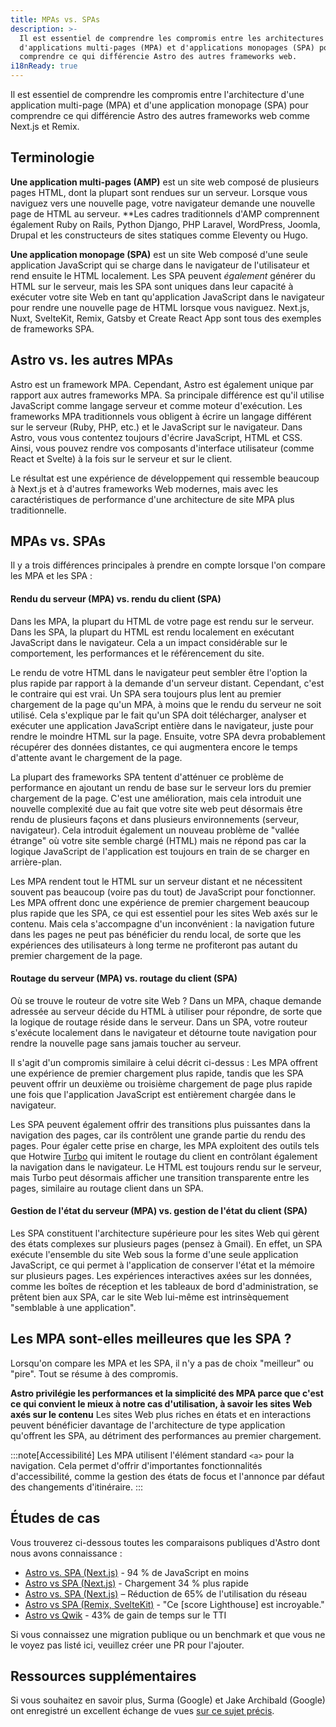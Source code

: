 ```yaml
---
title: MPAs vs. SPAs
description: >-
  Il est essentiel de comprendre les compromis entre les architectures
  d'applications multi-pages (MPA) et d'applications monopages (SPA) pour
  comprendre ce qui différencie Astro des autres frameworks web.
i18nReady: true
---
```


Il est essentiel de comprendre les compromis entre l'architecture d'une application multi-page (MPA) et d'une application monopage (SPA) pour comprendre ce qui différencie Astro des autres frameworks web comme Next.js et Remix.

## Terminologie

**Une application multi-pages (AMP)** est un site web composé de plusieurs pages HTML, dont la plupart sont rendues sur un serveur. Lorsque vous naviguez vers une nouvelle page, votre navigateur demande une nouvelle page de HTML au serveur. **Les cadres traditionnels d'AMP comprennent également Ruby on Rails, Python Django, PHP Laravel, WordPress, Joomla, Drupal et les constructeurs de sites statiques comme Eleventy ou Hugo.

**Une application monopage (SPA)** est un site Web composé d'une seule application JavaScript qui se charge dans le navigateur de l'utilisateur et rend ensuite le HTML localement. Les SPA peuvent *également* générer du HTML sur le serveur, mais les SPA sont uniques dans leur capacité à exécuter votre site Web en tant qu'application JavaScript dans le navigateur pour rendre une nouvelle page de HTML lorsque vous naviguez. Next.js, Nuxt, SvelteKit, Remix, Gatsby et Create React App sont tous des exemples de frameworks SPA.

## Astro vs. les autres MPAs

Astro est un framework MPA. Cependant, Astro est également unique par rapport aux autres frameworks MPA. Sa principale différence est qu'il utilise JavaScript comme langage serveur et comme moteur d'exécution. Les frameworks MPA traditionnels vous obligent à écrire un langage différent sur le serveur (Ruby, PHP, etc.) et le JavaScript sur le navigateur. Dans Astro, vous vous contentez toujours d'écrire JavaScript, HTML et CSS. Ainsi, vous pouvez rendre vos composants d'interface utilisateur (comme React et Svelte) à la fois sur le serveur et sur le client.

Le résultat est une expérience de développement qui ressemble beaucoup à Next.js et à d'autres frameworks Web modernes, mais avec les caractéristiques de performance d'une architecture de site MPA plus traditionnelle.

## MPAs vs. SPAs

Il y a trois différences principales à prendre en compte lorsque l'on compare les MPA et les SPA :

#### Rendu du serveur (MPA) vs. rendu du client (SPA)

Dans les MPA, la plupart du HTML de votre page est rendu sur le serveur. Dans les SPA, la plupart du HTML est rendu localement en exécutant JavaScript dans le navigateur. Cela a un impact considérable sur le comportement, les performances et le référencement du site.

Le rendu de votre HTML dans le navigateur peut sembler être l'option la plus rapide par rapport à la demande d'un serveur distant. Cependant, c'est le contraire qui est vrai. Un SPA sera toujours plus lent au premier chargement de la page qu'un MPA, à moins que le rendu du serveur ne soit utilisé. Cela s'explique par le fait qu'un SPA doit télécharger, analyser et exécuter une application JavaScript entière dans le navigateur, juste pour rendre le moindre HTML sur la page. Ensuite, votre SPA devra probablement récupérer des données distantes, ce qui augmentera encore le temps d'attente avant le chargement de la page.

La plupart des frameworks SPA tentent d'atténuer ce problème de performance en ajoutant un rendu de base sur le serveur lors du premier chargement de la page. C'est une amélioration, mais cela introduit une nouvelle complexité due au fait que votre site web peut désormais être rendu de plusieurs façons et dans plusieurs environnements (serveur, navigateur). Cela introduit également un nouveau problème de "vallée étrange" où votre site semble chargé (HTML) mais ne répond pas car la logique JavaScript de l'application est toujours en train de se charger en arrière-plan.

Les MPA rendent tout le HTML sur un serveur distant et ne nécessitent souvent pas beaucoup (voire pas du tout) de JavaScript pour fonctionner. Les MPA offrent donc une expérience de premier chargement beaucoup plus rapide que les SPA, ce qui est essentiel pour les sites Web axés sur le contenu. Mais cela s'accompagne d'un inconvénient : la navigation future dans les pages ne peut pas bénéficier du rendu local, de sorte que les expériences des utilisateurs à long terme ne profiteront pas autant du premier chargement de la page.

#### Routage du serveur (MPA) vs. routage du client (SPA)

Où se trouve le routeur de votre site Web ? Dans un MPA, chaque demande adressée au serveur décide du HTML à utiliser pour répondre, de sorte que la logique de routage réside dans le serveur. Dans un SPA, votre routeur s'exécute localement dans le navigateur et détourne toute navigation pour rendre la nouvelle page sans jamais toucher au serveur.

Il s'agit d'un compromis similaire à celui décrit ci-dessus : Les MPA offrent une expérience de premier chargement plus rapide, tandis que les SPA peuvent offrir un deuxième ou troisième chargement de page plus rapide une fois que l'application JavaScript est entièrement chargée dans le navigateur. 

Les SPA peuvent également offrir des transitions plus puissantes dans la navigation des pages, car ils contrôlent une grande partie du rendu des pages. Pour égaler cette prise en charge, les MPA exploitent des outils tels que Hotwire [Turbo](https://turbo.hotwired.dev/) qui imitent le routage du client en contrôlant également la navigation dans le navigateur. Le HTML est toujours rendu sur le serveur, mais Turbo peut désormais afficher une transition transparente entre les pages, similaire au routage client dans un SPA.

#### Gestion de l'état du serveur (MPA) vs. gestion de l'état du client (SPA)

Les SPA constituent l'architecture supérieure pour les sites Web qui gèrent des états complexes sur plusieurs pages (pensez à Gmail). En effet, un SPA exécute l'ensemble du site Web sous la forme d'une seule application JavaScript, ce qui permet à l'application de conserver l'état et la mémoire sur plusieurs pages. Les expériences interactives axées sur les données, comme les boîtes de réception et les tableaux de bord d'administration, se prêtent bien aux SPA, car le site Web lui-même est intrinsèquement "semblable à une application".

## Les MPA sont-elles meilleures que les SPA ?

Lorsqu'on compare les MPA et les SPA, il n'y a pas de choix "meilleur" ou "pire". Tout se résume à des compromis.

**Astro privilégie les performances et la simplicité des MPA parce que c'est ce qui convient le mieux à notre cas d'utilisation, à savoir les sites Web axés sur le contenu** Les sites Web plus riches en états et en interactions peuvent bénéficier davantage de l'architecture de type application qu'offrent les SPA, au détriment des performances au premier chargement.

:::note[Accessibilité]
Les MPA utilisent l'élément standard `<a>` pour la navigation. Cela permet d'offrir d'importantes fonctionnalités d'accessibilité, comme la gestion des états de focus et l'annonce par défaut des changements d'itinéraire.
:::

## Études de cas

Vous trouverez ci-dessous toutes les comparaisons publiques d'Astro dont nous avons connaissance :

- [Astro vs. SPA (Next.js)](https://twitter.com/t3dotgg/status/1437195415439360003) - 94 % de JavaScript en moins
- [Astro vs SPA (Next.js)](https://twitter.com/jlengstorf/status/1442707241627385860?lang=en) - Chargement 34 % plus rapide
- [Astro vs. SPA (Next.js)](https://vanntile.com/blog/next-to-astro) – Réduction de 65% de l'utilisation du réseau
- [Astro vs SPA (Remix, SvelteKit)](https://www.youtube.com/watch?v=2ZEMb_H-LYE&t=8163s) - "Ce [score Lighthouse] est incroyable."
- [Astro vs Qwik](https://www.youtube.com/watch?v=2ZEMb_H-LYE&t=8504s) - 43% de gain de temps sur le TTI

Si vous connaissez une migration publique ou un benchmark et que vous ne le voyez pas listé ici, veuillez créer une PR pour l'ajouter.

## Ressources supplémentaires

Si vous souhaitez en savoir plus, Surma (Google) et Jake Archibald (Google) ont enregistré un excellent échange de vues [sur ce sujet précis](https://www.youtube.com/watch?v=ivLhf3hq7eM).
